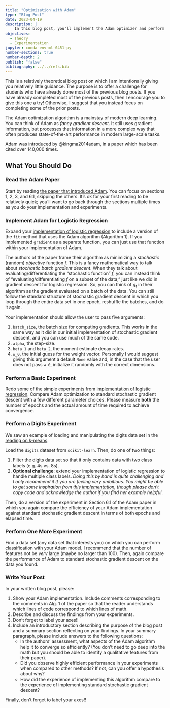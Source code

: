 ```yaml
---
title: "Optimization with Adam"
type: "Blog Post"
date: 2023-04-19
description: |
    In this blog post, you'll implement the Adam optimizer and perform some simple experiments. 
objectives: 
  - Theory
  - Experimentation
jupyter: conda-env-ml-0451-py
number-sections: true
number-depth: 2
publish: "false"
bibliography: ../../refs.bib
---
```



::: {.callout-note}

This is a relatively theoretical blog post on which I am intentionally giving you relatively little guidance. The purpose is to offer a challenge for students who have already done most of the previous blog posts. If you have already completed most of the previous posts, then I encourage you to give this one a try! Otherwise, I suggest that you instead focus on completing some of the prior posts. 

:::

The Adam optimization algorithm is a mainstay of modern deep learning. You can think of Adam as *fancy gradient descent*. It still uses gradient information, but processes that information in a more complex way that often produces state-of-the-art performance in modern large-scale tasks. 

Adam was introduced by @kingma2014adam, in a paper which has been cited over 140,000 times. 

## What You Should Do

### Read the Adam Paper

Start by reading [the paper that introduced Adam](https://arxiv.org/pdf/1412.6980.pdf%5D). You can focus on sections 1, 2, 3, and 6.1, skipping the others. It's ok for your first reading to be relatively quick; you'll want to go back through the sections multiple times as you do your implementation and experiments. 

### Implement Adam for Logistic Regression

Expand your [implementation of logistic regression](blog-post-optimization.qmd) to include a version of the `fit` method that uses the Adam algorithm (Algorithm 1). If you implemented `gradient` as a separate function, you can just use that function within your implementation of Adam. 

The authors of the paper frame their algorithm as minimizing a *stochastic* (random) *objective* function $f$. This is a fancy mathematical way to talk about *stochastic batch gradient descent*. When they talk about evaluating/differentiating the "stochastic function" $f$, you can instead think of "evaluating/differentiating $f$ on a subset of the data," just like we did in gradient descent for logistic regression. So, you can think of $g_t$ in their algorithm as the gradient evaluated on a batch of the data. You can still follow the standard structure of stochastic gradient descent in which you loop through the entire data set in one epoch, reshuffle the batches, and do it again. 

Your implementation should allow the user to pass five arguments: 

1. `batch_size`, the batch size for computing gradients. This works in the same way as it did in our initial implementation of stochastic gradient descent, and you can use much of the same code. 
2. `alpha`, the step-size. 
3. `beta_1` and `beta_2`, the moment estimate decay rates. 
4. `w_0`, the initial guess for the weight vector. Personally I would suggest giving this argument a default `None` value and, in the case that the user does not pass `w_0`, initialize it randomly with the correct dimensions. 

### Perform a Basic Experiment

Redo some of the simple experiments from [implementation of logistic regression](blog-post-optimization.qmd). Compare Adam optimization to standard stochastic gradient descent with a few different parameter choices. Please measure **both** the number of epochs and the actual amount of time required to achieve convergence. 

### Perform a Digits Experiment

[We saw an example of loading and manipulating the digits data set in the [reading on k-means]((https://jakevdp.github.io/PythonDataScienceHandbook/05.11-k-means.html)).]{.aside}

Load the `digits` dataset from `scikit-learn`. Then, do one of two things: 

1. Filter the digits data set so that it only contains data with two class labels (e.g. 4s vs. 8s). 
2. **Optional challenge**: extend your implementation of logistic regression to handle multiple class labels. *Doing this by hand is quite challenging and I only recommend it if you are feeling very ambitious. You might be able to get some inspiration from [this implementation](https://towardsdatascience.com/multiclass-logistic-regression-from-scratch-9cc0007da372), though please don't copy code and acknowledge the author if you find her example helpful*. 

Then, do a version of the experiment in Section 6.1 of the Adam paper in which you again compare the efficiency of your Adam implementation against standard stochastic gradient descent in terms of both epochs and elapsed time. 

### Perform One More Experiment

Find a data set (any data set that interests you) on which you can perform  classification with your Adam model. I recommend that the number of features not be *very* large (maybe no larger than 100). Then, again compare the performance of Adam to standard stochastic gradient descent on the data you found. 

### Write Your Post

In your written blog post, please: 

1. Show your Adam implementation. Include comments corresponding to the comments in Alg. 1 of the paper so that the reader understands which lines of code correspond to which lines of math. 
2. Describe and discuss the findings from your experiments. 
3. Don't forget to label your axes!! 
4. Include an introductory section describing the purpose of the blog post and a summary section reflecting on your findings. In your summary paragraph, please include answers to the following questions: 
    - In the authors' assessment, what aspects of the Adam algorithm help it to converge so efficiently? (You don't need to go deep into the math but you should be able to identify a qualitative features from their paper). 
    - Did you observe highly efficient performance in your experiments when compared to other methods? If not, can you offer a hypothesis about why? 
    - How did the experience of implementing this algorithm compare to the experience of implementing standard stochastic gradient descent? 

Finally, don't forget to label your axes!! 



